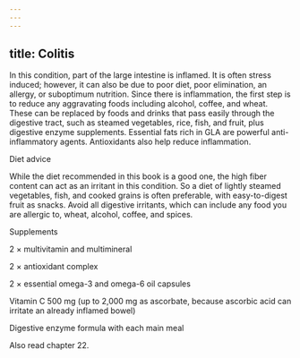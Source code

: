 ```yaml
---
---
---
```

title: Colitis
---




In this condition, part of the large intestine is inflamed. It is often stress induced; however, it can also be due to poor diet, poor elimination, an allergy, or suboptimum nutrition. Since there is inflammation, the first step is to reduce any aggravating foods including alcohol, coffee, and wheat. These can be replaced by foods and drinks that pass easily through the digestive tract, such as steamed vegetables, rice, fish, and fruit, plus digestive enzyme supplements. Essential fats rich in GLA are powerful anti-inflammatory agents. Antioxidants also help reduce inflammation.





Diet advice


While the diet recommended in this book is a good one, the high fiber content can act as an irritant in this condition. So a diet of lightly steamed vegetables, fish, and cooked grains is often preferable, with easy-to-digest fruit as snacks. Avoid all digestive irritants, which can include any food you are allergic to, wheat, alcohol, coffee, and spices.





Supplements


2 × multivitamin and multimineral

2 × antioxidant complex

2 × essential omega-3 and omega-6 oil capsules

Vitamin C 500 mg (up to 2,000 mg as ascorbate, because ascorbic acid can irritate an already inflamed bowel)

Digestive enzyme formula with each main meal



Also read chapter 22.